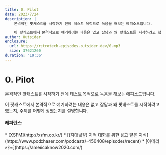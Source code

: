 ```yaml
---
title: 0. Pilot
date: 2023/7/24
description: |
    본격적인 팟캐스트를 시작하기 전에 테스트 목적으로 녹음을 해보는 에피소드입니다.

    이 팟캐스트에서 본격적으로 얘기하려는 내용은 없고 잡담과 왜 팟캐스트를 시작하려고 했는지, 주제를 어떻게 정했는지를 설명합니다.
author: Outsider
enclosure:
  url: https://retrotech-episodes.outsider.dev/0.mp3
  size: 37621260
duration: "19:36"
---
```


# 0. Pilot

본격적인 팟캐스트를 시작하기 전에 테스트 목적으로 녹음을 해보는 에피소드입니다.

이 팟캐스트에서 본격적으로 얘기하려는 내용은 없고 잡담과 왜 팟캐스트를 시작하려고 했는지,
주제를 어떻게 정했는지를 설명합니다.

#### 레퍼런스:
<div class="refs">
* [XSFM](http://xsfm.co.kr/)
* [(지대넓얕) 지적 대화를 위한 넓고 얕은 지식](https://www.podchaser.com/podcasts/-450408/episodes/recent)
* [아메리카노](https://americaknow2020.com/)
</div>


<Badges
  apple="https://podcasts.apple.com/kr/podcast/0-pilot/id1698903712?i=1000622055384"
  youtube="https://youtu.be/jgzfbpgknUg"
  google="https://podcasts.google.com/feed/aHR0cHM6Ly9yZXRyb3RlY2gub3V0c2lkZXIuZGV2L2ZlZWQueG1s/episode/aHR0cHM6Ly9yZXRyb3RlY2gub3V0c2lkZXIuZGV2L2VwaXNvZGVzLzA"
  spotify="https://open.spotify.com/episode/1ZleFkFkxeA7HCSmo7pooG"
/>
